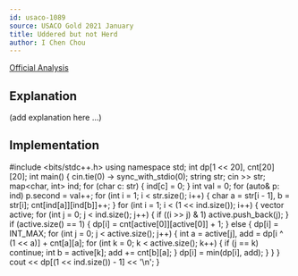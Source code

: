 ```yaml
---
id: usaco-1089
source: USACO Gold 2021 January
title: Uddered but not Herd
author: I Chen Chou
---
```


[Official Analysis](https://usaco.org/current/data/sol_prob1_gold_jan21.html)

## Explanation

(add explanation here ...)

## Implementation

<LanguageSection>

<CPPSection>

#include <bits/stdc++.h>
using namespace std;
int dp[1 << 20], cnt[20][20];
int main() {
	cin.tie(0) -> sync_with_stdio(0);
	string str; cin >> str;
	map<char, int> ind;
	for (char c: str) {
		ind[c] = 0;
	}
	int val = 0;
	for (auto& p: ind) p.second = val++;
	for (int i = 1; i < str.size(); i++) {
		char a = str[i - 1], b = str[i];
		cnt[ind[a]][ind[b]]++;
	}
	for (int i = 1; i < (1 << ind.size()); i++) {
		vector<int> active;
		for (int j = 0; j < ind.size(); j++) {
			if ((i >> j) & 1) active.push_back(j);
		}
		if (active.size() == 1) {
			dp[i] = cnt[active[0]][active[0]] + 1;
		} else {
			dp[i] = INT_MAX;
			for (int j = 0; j < active.size(); j++) {
				int a = active[j], add = dp[i ^ (1 << a)] + cnt[a][a];
				for (int k = 0; k < active.size(); k++) {
					if (j == k) continue;
					int b = active[k];
					add += cnt[b][a];
				}
				dp[i] = min(dp[i], add);
			}
		}
	}
	cout << dp[(1 << ind.size()) - 1] << '\n';
}

</CPPSection>

</LanguageSection>
